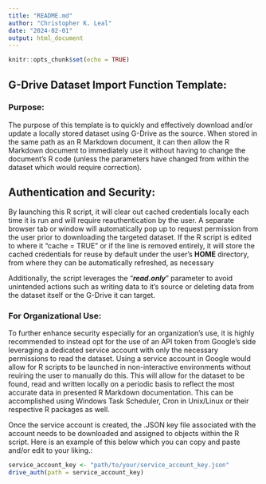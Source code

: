 ```yaml
---
title: "README.md"
author: "Christopher K. Leal"
date: "2024-02-01"
output: html_document
---
```


```r
knitr::opts_chunk$set(echo = TRUE)
```

## G-Drive Dataset Import Function Template:

### Purpose:

The purpose of this template is to quickly and effectively download and/or update a locally stored dataset using G-Drive as the source. When stored in the same path as an R Markdown document, it can then allow the R Markdown document to immediately use it without having to change the document's R code (unless the parameters have changed from within the dataset which would require correction).

## Authentication and Security:

By launching this R script, it will clear out cached credentials locally each time it is run and will require reauthentication by the user. A separate browser tab or window will automatically pop up to request permission from the user prior to downloading the targeted dataset. If the R script is edited to where it "cache = TRUE" or if the line is removed entirely, it will store the cached credentials for reuse by default under the user's **HOME** directory, from where they can be automatically refreshed, as necessary

Additionally, the script leverages the "**_read.only_**" parameter to avoid unintended actions such as writing data to it's source or deleting data from the dataset itself or the G-Drive it can target.

### For Organizational Use:

To further enhance security especially for an organization's use, it is highly recommended to instead opt for the use of an API token from Google's side leveraging a dedicated service account with only the necessary permissions to read the dataset. Using a service account in Google would allow for R scripts to be launched in non-interactive environments without reuiring the user to manually do this. This will allow for the dataset to be found, read and written locally on a periodic basis to reflect the most accurate data in 
presented R Markdown documentation. This can be accomplished using Windows Task Scheduler, Cron in Unix/Linux or their respective R packages as well.

Once the service account is created, the .JSON key file associated with the account needs to be downloaded and assigned to objects within the R script. Here is an example of this below which you can copy and paste and/or edit to your liking.:

```r
service_account_key <- "path/to/your/service_account_key.json"
drive_auth(path = service_account_key)
```